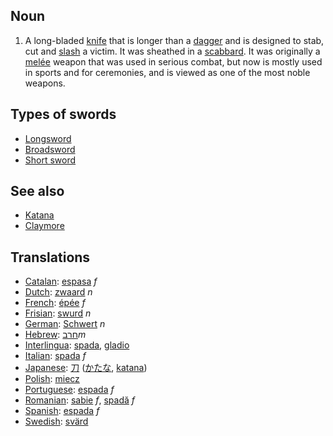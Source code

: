 ==Noun==

#A long-bladed [[knife]] that is longer than a [[dagger]] and is designed to stab, cut and [[slash]] a victim.  It was sheathed in a [[scabbard]].  It was originally a [[melée]] weapon that was used in serious combat, but now is mostly used in sports and for ceremonies, and is viewed as one of the most noble weapons.

==Types of swords==
*[[Longsword]]
*[[Broadsword]]
*[[Short sword]]

==See also==
*[[Katana]]
*[[Claymore]]

==Translations==
*[[Catalan]]: [[espasa]] ''f''
*[[Dutch]]: [[zwaard]] ''n''
*[[French]]: [[épée]] ''f''
*[[Frisian]]: [[swurd]] ''n''
*[[German]]: [[Schwert]] ''n''
*[[Hebrew]]: [[חרב]]''m''
*[[Interlingua]]: [[spada]], [[gladio]]
*[[Italian]]: [[spada]] ''f''
*[[Japanese]]: [[刀]] ([[かたな]], [[katana]])
*[[Polish]]: [[miecz]]
*[[Portuguese]]: [[espada]] ''f''
*[[Romanian]]: [[sabie]] ''f'', [[spadă]] ''f''
*[[Spanish]]: [[espada]] ''f''
*[[Swedish]]: [[svärd]]